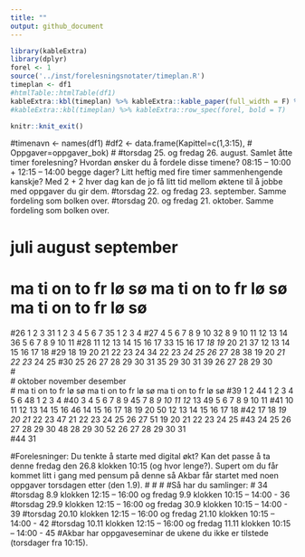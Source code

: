 ```yaml
---
title: ""
output: github_document
---
```



```r
library(kableExtra)
library(dplyr)
forel <- 1
source('../inst/forelesningsnotater/timeplan.R')
timeplan <- df1
#htmlTable::htmlTable(df1)
kableExtra::kbl(timeplan) %>% kableExtra::kable_paper(full_width = F) %>% kableExtra::row_spec(forel, bold = T)
#kableExtra::kbl(timeplan) %>% kableExtra::row_spec(forel, bold = T)
```

```r
knitr::knit_exit()
```


#timenavn <- names(df1)
#df2 <- data.frame(Kapittel=c(1,3:15),
#		 Oppgaver=oppgaver_bok)
#
#torsdag 25. og fredag 26. august. Samlet åtte timer forelesning? Hvordan ønsker du å fordele disse timene? 08:15 – 10:00 + 12:15 – 14:00 begge dager? Litt heftig med fire timer sammenhengende kanskje? Med 2 + 2 hver dag kan de jo få litt tid mellom øktene til å jobbe med oppgaver du gir dem.
#torsdag 22. og fredag 23. september. Samme fordeling som bolken over.
#torsdag 20. og fredag 21. oktober. Samme fordeling som bolken over.

#          juli                     august                  september       
#   ma ti on to fr lø sø      ma ti on to fr lø sø      ma ti on to fr lø sø
#26              1  2  3   31  1  2  3  4  5  6  7   35           1  2  3  4
#27  4  5  6  7  8  9 10   32  8  9 10 11 12 13 14   36  5  6  7  8  9 10 11
#28 11 12 13 14 15 16 17   33 15 16 17 *18 19* 20 21   37 12 13 14 15 16 17 18
#29 18 19 20 21 22 23 24   34 22 23 *24 25 26* 27 28   38 19 20 *21 22 23* 24 25
#30 25 26 27 28 29 30 31   35 29 30 31               39 26 27 28 29 30      
#                                                                           
#        oktober                   november                  desember       
#   ma ti on to fr lø sø      ma ti on to fr lø sø      ma ti on to fr lø sø
#39                 1  2   44     1  2  3  4  5  6   48           1  2  3  4
#40  3  4  5  6  7  8  9   45  7  8  *9 10 11 12* 13   49  5  6  7  8  9 10 11
#41 10 11 12 13 14 15 16   46 14 15 16 17 18 19 20   50 12 13 14 15 16 17 18
#42 17 18 *19 20 21* 22 23   47 21 22 23 24 25 26 27   51 19 20 21 22 23 24 25
#43 24 25 26 27 28 29 30   48 28 29 30               52 26 27 28 29 30 31   
#44 31                                                                      

#Forelesninger: Du tenkte å starte med digital økt? Kan det passe å ta denne fredag den 26.8 klokken 10:15 (og hvor lenge?). Supert om du får kommet litt i gang med pensum på denne så Akbar får startet med noen oppgaver torsdagen etter (den 1.9).
#
# 
#
#Så har du samlinger:
#    								          34
#torsdag  8.9 klokken 12:15 – 16:00 og fredag 9.9 klokken 10:15 – 14:00 - 36
#torsdag  29.9 klokken 12:15 – 16:00 og fredag 30.9 klokken 10:15 – 14:00 - 39
#torsdag  20.10 klokken 12:15 – 16:00 og fredag 21.10 klokken 10:15 – 14:00 - 42
#torsdag  10.11 klokken 12:15 – 16:00 og fredag 11.11 klokken 10:15 – 14:00 - 45
#Akbar har oppgaveseminar de ukene du ikke er tilstede (torsdager fra 10:15).
